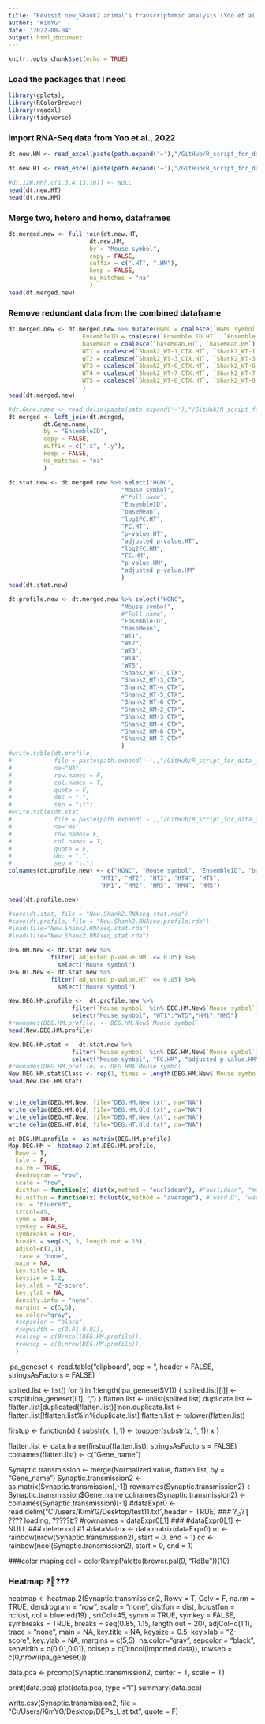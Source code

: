 ```yaml
---
title: "Revisit new_Shank2 animal's transcriptomic analysis (Yoo et al., 2022)"
author: "KimYG"
date: '2022-08-04'
output: html_document
---
```


```r
knitr::opts_chunk$set(echo = TRUE)
```

### Load the packages that I need
```r
library(gplots);
library(RColorBrewer)
library(readxl)
library(tidyverse)
```

### Import RNA-Seq data from Yoo et al., 2022
```r
dt.new.HM <- read_excel(paste(path.expand('~'),"/GitHub/R_script_for_data_analysis/RNA-Sequencing/Shank2/Supplementary table 1.xlsx", sep = "", collapse = NULL), sheet = "Shank2-HM-CTX", range = "A4:S13552")

dt.new.HT <- read_excel(paste(path.expand('~'),"/GitHub/R_script_for_data_analysis/RNA-Sequencing/Shank2/Supplementary table 1.xlsx", sep = "", collapse = NULL), sheet = "Shank2-HT-CTX", range = "A4:R13904")

#dt.12W.HM[,c(1,3,4,13:16)] <- NULL
head(dt.new.HT)
head(dt.new.HM)
```

### Merge two, hetero and homo, dataframes 
```r
dt.merged.new <- full_join(dt.new.HT,
                       dt.new.HM,
                       by = "Mouse symbol",
                       copy = FALSE,
                       suffix = c(".HT", ".HM"),
                       keep = FALSE,
                       na_matches = "na"
                       )
head(dt.merged.new)
```

### Remove redundant  data from the combined dataframe
```r
dt.merged.new <- dt.merged.new %>% mutate(HGNC = coalesce(`HGNC symbol.HM`, `HGNC symbol.HT`),
                     EnsembleID = coalesce(`Ensemble ID.HT`, `Ensemble ID.HM`),
                     baseMean = coalesce(`baseMean.HT`, `baseMean.HM`),
                     WT1 = coalesce(`Shank2_WT-1_CTX.HT`, `Shank2_WT-1_CTX.HM`),
                     WT2 = coalesce(`Shank2_WT-3_CTX.HT`, `Shank2_WT-3_CTX.HM`),
                     WT3 = coalesce(`Shank2_WT-6_CTX.HT`, `Shank2_WT-6_CTX.HM`),
                     WT4 = coalesce(`Shank2_WT-7_CTX.HT`, `Shank2_WT-7_CTX.HM`),
                     WT5 = coalesce(`Shank2_WT-8_CTX.HT`, `Shank2_WT-8_CTX.HM`),
                     )
head(dt.merged.new)
```


```r
#dt.Gene.name <- read.delim(paste(path.expand('~'),"/GitHub/R_script_for_data_analysis/RNA-Sequencing/Shank2/Gene name.txt"), header = T, col.names= c("EnsembleID", "Full name", "Species"))
dt.merged <- left_join(dt.merged, 
          dt.Gene.name, 
          by = "EnsembleID", 
          copy = FALSE,
          suffix = c(".x", ".y"),
          keep = FALSE,
          na_matches = "na"
          )
```


```r
dt.stat.new <- dt.merged.new %>% select("HGNC", 
                                "Mouse symbol",
                                #"Full.name",
                                "EnsembleID", 
                                "baseMean", 
                                "log2FC.HT", 
                                "FC.HT", 
                                "p-value.HT", 
                                "adjusted p-value.HT", 
                                "log2FC.HM", 
                                "FC.HM", 
                                "p-value.HM", 
                                "adjusted p-value.HM"
                                )
head(dt.stat.new)
```

```r
dt.profile.new <- dt.merged.new %>% select("HGNC", 
                                "Mouse symbol",
                                #"Full.name",
                                "EnsembleID", 
                                "baseMean", 
                                "WT1", 
                                "WT2", 
                                "WT3", 
                                "WT4", 
                                "WT5", 
                                "Shank2_HT-1_CTX", 
                                "Shank2_HT-3_CTX", 
                                "Shank2_HT-4_CTX",
                                "Shank2_HT-5_CTX", 
                                "Shank2_HT-6_CTX", 
                                "Shank2_HM-2_CTX", 
                                "Shank2_HM-3_CTX",
                                "Shank2_HM-4_CTX",
                                "Shank2_HM-6_CTX",
                                "Shank2_HM-7_CTX"
                                )
#write.table(dt.profile, 
#            file = paste(path.expand('~'),"/GitHub/R_script_for_data_analysis/RNA-Sequencing/Shank2/New_Shank2_merged_profile.txt"), 
#            na="NA", 
#            row.names = F, 
#            col.names = T, 
#            quote = F, 
#            dec = ".", 
#            sep = "\t")
#write.table(dt.stat, 
#            file = paste(path.expand('~'),"/GitHub/R_script_for_data_analysis/RNA-Sequencing/Shank2/New_Shank2_merged_stat.txt"), 
#            na="NA", 
#            row.names= F, 
#            col.names = T, 
#            quote = F, 
#            dec = ".", 
#            sep = "\t")
colnames(dt.profile.new) <- c("HGNC", "Mouse symbol", "EnsembleID", "baseMean", "WT1", "WT2", "WT3", "WT4", "WT5",
                          "HT1", "HT2", "HT3", "HT4", "HT5",
                          "HM1", "HM2", "HM3", "HM4", "HM5")

head(dt.profile.new)
```


```r
#save(dt.stat, file = "New.Shank2.RNAseq.stat.rda")
#save(dt.profile, file = "New.Shank2.RNAseq.profile.rda")
#load(file="New.Shank2.RNAseq.stat.rda")
#load(file="New.Shank2.RNAseq.stat.rda")
```

```r
DEG.HM.New <- dt.stat.new %>% 
            filter(`adjusted p-value.HM` <= 0.05) %>% 
              select("Mouse symbol")
DEG.HT.New <- dt.stat.new %>% 
            filter(`adjusted p-value.HT` <= 0.05) %>% 
              select("Mouse symbol")
```

```r
New.DEG.HM.profile <-  dt.profile.new %>% 
                  filter(`Mouse symbol` %in% DEG.HM.New$`Mouse symbol`) %>% 
                  select("Mouse symbol", "WT1":"WT5","HM1":"HM5")
#rownames(DEG.HM.profile) <- DEG.HM.New$`Mouse symbol`
head(New.DEG.HM.profile)
```

```r
New.DEG.HM.stat <-  dt.stat.new %>% 
                  filter(`Mouse symbol` %in% DEG.HM.New$`Mouse symbol`) %>% 
                  select("Mouse symbol", "FC.HM", "adjusted p-value.HM")
#rownames(DEG.HM.profile) <- DEG.HM$`Mouse symbol`
New.DEG.HM.stat$Class <- rep(1, times = length(DEG.HM.New$`Mouse symbol`))
head(New.DEG.HM.stat)
```

```r

```

```r
write_delim(DEG.HM.New, file="DEG.HM.New.txt", na="NA")
write_delim(DEG.HM.Old, file="DEG.HM.Old.txt", na="NA")
write_delim(DEG.HT.New, file="DEG.HT.New.txt", na="NA")
write_delim(DEG.HT.Old, file="DEG.HT.Old.txt", na="NA")
```

```r
mt.DEG.HM.profile <- as.matrix(DEG.HM.profile)
Map.DEG.HM <- heatmap.2(mt.DEG.HM.profile, 
  Rowv = T, 
  Colv = F,
  na.rm = TRUE,
  dendrogram = "row",
  scale = "row",
  distfun = function(x) dist(x,method = "euclidean"), #"euclidean", "maximum", "manhattan", "canberra", "binary" or "minkowski" 
  hclustfun = function(x) hclust(x,method = "average"), #'ward.D', 'ward.D2', 'single', 'complete', 'average', 'mcquitty', 'median' or 'centroid'
  col = "bluered", 
  srtCol=45,
  symm = TRUE,
  symkey = FALSE,
  symbreaks = TRUE,
  breaks = seq(-3, 3, length.out = 13),
  adjCol=c(1,1), 
  trace = "none",
  main = NA,
  key.title = NA, 
  keysize = 1.2, 
  key.xlab = "Z-score", 
  key.ylab = NA, 
  density.info = "none",
  margins = c(5,5),
  na.color="gray",
  #sepcolor = "black", 
  #sepwidth = c(0.01,0.01), 
  #colsep = c(0:ncol(DEG.HM.profile)),
  #rowsep = c(0,nrow(DEG.HM.profile)),
  )
```


ipa_geneset <- read.table("clipboard", sep = "\t", header = FALSE, stringsAsFactors = FALSE)

splited.list <- list()
for (i in 1:length(ipa_geneset$V1)) {
    splited.list[[i]] <- strsplit(ipa_geneset[i,1], ",") 
}
flatten.list <- unlist(splited.list)
duplicate.list <- flatten.list[duplicated(flatten.list)]
non.duplicate.list <- flatten.list[!flatten.list%in%duplicate.list]
flatten.list <- tolower(flatten.list)

firstup <- function(x) {
   substr(x, 1, 1) <- toupper(substr(x, 1, 1))
x
}

flatten.list <- data.frame(firstup(flatten.list), stringsAsFactors = FALSE)
colnames(flatten.list) <- c("Gene_name")


Synaptic.transmission <- merge(Normalized.value, flatten.list, by = "Gene_name")
Synaptic.transmission2 <- as.matrix(Synaptic.transmission[,-1])
rownames(Synaptic.transmission2) <- Synaptic.transmission$Gene_name
colnames(Synaptic.transmission2) <- colnames(Synaptic.transmission)[-1]
#dataExpr0 <- read.delim("C:/users/KimYG/Desktop/test11.txt",header = TRUE) ### ?ؽ?Ʈ ???? loading, ?????Է?
#rownames = dataExpr0[,1] ### 
#dataExpr0[,1] <- NULL ### delete col #1
#dataMatrix <- data.matrix(dataExpr0)
rc <- rainbow(nrow(Synaptic.transmission2), start = 0, end = 1)
cc <- rainbow(ncol(Synaptic.transmission2), start = 0, end = 1)

###color maping col = colorRampPalette(brewer.pal(9, "RdBu"))(10)


### Heatmap ?׸???
heatmap <- heatmap.2(Synaptic.transmission2, 
  Rowv = T, 
  Colv = F,
  na.rm = TRUE,
  dendrogram = "row",
  scale = "none",
  distfun = dist,
  hclustfun = hclust, 
  col = bluered(19) , 
  srtCol=45,
  symm = TRUE,
  symkey = FALSE,
  symbreaks = TRUE,
  breaks = seq(0.85, 1.15, length.out = 20),
  adjCol=c(1,1), 
  trace = "none",
  main = NA,
  key.title = NA, 
  keysize = 0.5, 
  key.xlab = "Z-score", 
  key.ylab = NA, 
  margins = c(5,5),
  na.color="gray",
  sepcolor = "black", 
  sepwidth = c(0.01,0.01), 
  colsep = c(0:ncol(Imported.data)),
  rowsep = c(0,nrow(ipa_geneset)))

data.pca <- prcomp(Synaptic.transmission2, center = T, scale = T)

print(data.pca)
plot(data.pca, type ="l")
summary(data.pca)

write.csv(Synaptic.transmission2, file = "C:/Users/KimYG/Desktop/DEPs_List.txt", quote = F)


